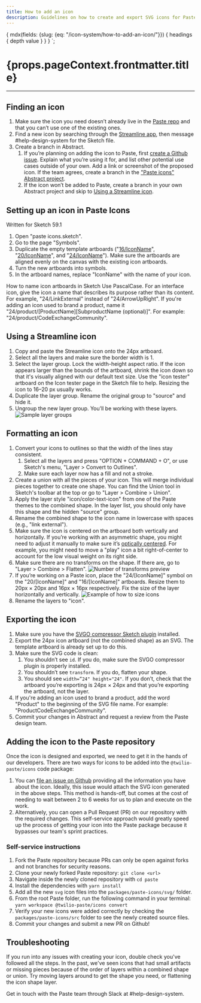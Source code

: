 ```yaml
---
title: How to add an icon
description: Guidelines on how to create and export SVG icons for Paste.
---
```



  {
    mdx(fields: {slug: {eq: "/icon-system/how-to-add-an-icon/"}}) {
      headings {
        depth
        value
      }
    }
  }
`;

<contentwrapper>
<TableOfContents headings={props.data.mdx.headings} />
<content>
<h1>{props.pageContext.frontmatter.title}</h1>

---

## Finding an icon

1. Make sure the icon you need doesn’t already live in the [Paste repo](https://twilio-labs.github.io/paste/?path=/story/overview-icons--list)
   and that you can’t use one of the existing ones.
2. Find a new icon by searching through the [Streamline app](https://app.streamlineicons.com/streamline-regular),
   then message #help-design-system for the Sketch file.
3. Create a branch in Abstract.
   1. If you’re planning on adding the icon to Paste, first [create a Github issue](https://github.com/twilio-labs/paste/issues).
      Explain what you’re using it for, and list other potential use cases outside of your own.
      Add a link or screenshot of the proposed icon. If the team agrees, create a branch in
      the ["Paste icons" Abstract project](https://share.goabstract.com/0bdb9ae0-d1da-4021-80d3-338683d27b42).
   2. If the icon won’t be added to Paste, create a branch in your own Abstract project
      and skip to [Using a Streamline icon](/icon-system/how-to-add-an-icon#using-a-streamline-icon).

## Setting up an icon in Paste Icons
Written for Sketch 59.1

1. Open "paste icons.sketch".
2. Go to the page "Symbols".
3. Duplicate the empty template artboards ("[16/IconName](https://share.goabstract.com/26080d38-a95a-46b1-a0ad-aa4ddba4abb3)",
   "[20/IconName](https://share.goabstract.com/96294d4e-50cc-4c7e-9cb9-b82a045fe970)", and "[24/IconName](https://share.goabstract.com/f51d0d18-67ce-4c02-8c44-5f8d390863d7)").
   Make sure the artboards are aligned evenly on the canvas with the existing icon artboards.
4. Turn the new artboards into symbols.
5. In the artboard names, replace "IconName" with the name of your icon.


<Callout>
   <CalloutTitle>How to name icon artboards in Sketch</CalloutTitle>
   <CalloutText>
      Use PascalCase. For an interface icon, give the icon a name that describes its 
      purpose rather than its content. For example, "24/LinkExternal" instead of 
      "24/ArrowUpRight". 
   </CalloutText>
   <CalloutText>
      If you're adding an icon used to brand a product, name it 
      "24/product/[ProductName][SubproductName (optional)]". For example: 
      "24/product/CodeExchangeCommunity".
   </CalloutText>
</Callout>


## Using a Streamline icon

1. Copy and paste the Streamline icon onto the 24px artboard.
2. Select all the layers and make sure the border width is 1.
3. Select the layer group. Lock the width-height aspect ratio. If the icon appears
   larger than the bounds of the artboard, shrink the icon down so that it's visually aligned with our default text size. Use the "icon tester" artboard on the Icon tester page in the Sketch file to help. Resizing the icon to 16–20 px usually works.
4. Duplicate the layer group. Rename the original group to "source" and hide it.
5. Ungroup the new layer group. You’ll be working with these layers.
   ![Sample layer groups](../../assets/images/icon-guide/using-streamline-icons-3.png)

## Formatting an icon

1. Convert your icons to outlines so that the width of the lines stay consistent.
   1. Select all the layers and press "OPTION + COMMAND + O", or use Sketch's menu, "Layer > Convert to Outlines".
   2. Make sure each layer now has a fill and not a stroke.
2. Create a union with all the pieces of your icon. This will merge individual pieces
   together to create one shape. You can find the Union tool in Sketch's toolbar at the
   top or go to "Layer > Combine > Union".
3. Apply the layer style "icon/color-text-icon" from one of the Paste themes to the
   combined shape. In the layer list, you should only have this shape and the hidden
   "source" group.
4. Rename the combined shape to the icon name in lowercase with spaces (e.g., "link external").
5. Make sure the icon is centered on the artboard both vertically and horizontally.
   If you’re working with an asymmetric shape, you might need to adjust it manually to make
   sure it’s [optically centered](https://blog.marvelapp.com/optical-adjustment-logic-vs-designers/).
   For example, you might need to move a "play" icon a bit
   right-of-center to account for the low visual weight on its right side.
6. Make sure there are no transforms on the shape. If there are, go to "Layer > Combine > Flatten".
   ![Number of transforms preview](../../assets/images/icon-guide/formatting-an-icon-1.png)
7. If you’re working on a Paste icon, place the "24/[IconName]" symbol on the
   "20/[IconName]" and "16/[IconName]" artboards. Resize them to 20px × 20px and
   16px × 16px respectively. Fix the size of the layer horizontally and vertically.
   ![Example of how to size icons](../../assets/images/icon-guide/formatting-an-icon-3.png)
8. Rename the layers to "icon".

## Exporting the icon

1. Make sure you have the [SVGO compressor Sketch plugin](https://www.sketch.com/extensions/plugins/svgo-compressor/) installed.
2. Export the 24px icon artboard (not the combined shape) as an SVG. The template artboard
   is already set up to do this.
3. Make sure the SVG code is clean:
   1. You shouldn’t see `id`. If you do, make sure the SVGO compressor plugin is properly installed.
   2. You shouldn’t see `transform`. If you do, flatten your shape.
   3. You should see `width=”24" height="24"`. If you don’t, check that the artboard you’re
      exporting is 24px × 24px and that you’re exporting the artboard, not the layer.
4. If you're adding an icon used to brand a product, add the word "Product" to the 
   beginning of the SVG file name. For example: "ProductCodeExchangeCommunity".
5. Commit your changes in Abstract and request a review from the Paste design team.

## Adding the icon to the Paste repository

Once the icon is designed and exported, we need to get it in the hands of our developers.
There are two ways for icons to be added into the `@twilio-paste/icons` code package:

1. You can [file an issue on Github](https://github.com/twilio-labs/paste/issues) providing all the
   information you have about the icon. Ideally, this issue would attach the SVG icon generated in
   the above steps. This method is hands-off, but comes at the cost of needing to wait between 2 to 6 weeks
   for us to plan and execute on the work.
2. Alternatively, you can open a Pull Request (PR) on our repository with the required changes.
   This self-service approach would greatly speed up the process of getting your icon into the Paste package
   because it bypasses our team's sprint practices.

### Self-service instructions

1. Fork the Paste repository because PRs can only be open against forks and not branches for security reasons.
2. Clone your newly forked Paste repository: `git clone <url>`
3. Navigate inside the newly cloned repository with `cd paste`
4. Install the dependencies with `yarn install`
5. Add all the new `svg` icon files into the `packages/paste-icons/svg/` folder.
6. From the root Paste folder, run the following command in your terminal: `yarn workspace @twilio-paste/icons convert`
7. Verify your new icons were added correctly by checking the `packages/paste-icons/src` folder to see the newly created source files.
8. Commit your changes and submit a new PR on Github!


## Troubleshooting

If you run into any issues with creating your icon, double check you've followed
all the steps. In the past, we've seen icons that had small artifacts or
missing pieces because of the order of layers within a combined shape
or union. Try moving layers around to get the shape you need, or flattening the icon shape layer.

Get in touch with the Paste team through Slack at #help-design-system.

</content>

</contentwrapper>
